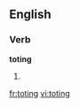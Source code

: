 
==English==

===Verb===
'''toting'''

# {{present participle of|tote}}

[[fr:toting]]
[[vi:toting]]